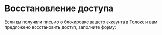 # Восстановление доступа

Если вы получили письмо о блокировке вашего аккаунта в [Толоке](https://toloka.ai/tolokers/ru/) и вам предложено восстановить доступ, заполните форму:

<TolokersSupportForm lang="ru" />
